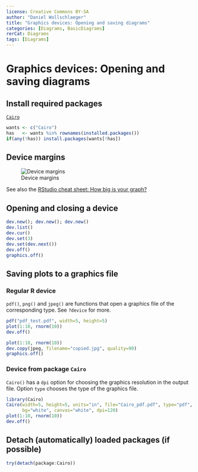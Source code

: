 ---
license: Creative Commons BY-SA
author: "Daniel Wollschlaeger"
title: "Graphics devices: Opening and saving diagrams"
categories: [Diagrams, BasicDiagrams]
rerCat: Diagrams
tags: [Diagrams]
---

Graphics devices: Opening and saving diagrams
=========================

Install required packages
-------------------------

[`Cairo`](https://cran.r-project.org/package=Cairo)

```{r}
wants <- c("Cairo")
has   <- wants %in% rownames(installed.packages())
if(any(!has)) install.packages(wants[!has])
```

Device margins
-------------------------

![Device margins](http://www.dwoll.de/rexrepos/content/assets/img/dev_margins.svg)

See also the [RStudio cheat sheet: How big is your graph?](https://www.rstudio.com/resources/cheatsheets/)


Opening and closing a device
-------------------------

```{r}
dev.new(); dev.new(); dev.new()
dev.list()
dev.cur()
dev.set(3)
dev.set(dev.next())
dev.off()
graphics.off()
```

Saving plots to a graphics file
-------------------------

### Regular R device

`pdf()`, `png()` and `jpeg()` are functions that open a graphics file of the corresponding type. See `?device` for more.

```{r eval=FALSE}
pdf("pdf_test.pdf", width=5, height=5)
plot(1:10, rnorm(10))
dev.off()
```

```{r eval=FALSE}
plot(1:10, rnorm(10))
dev.copy(jpeg, filename="copied.jpg", quality=90)
graphics.off()
```

### Device from package `Cairo`

`Cairo()` has a `dpi` option for choosing the graphics resolution in the output file. Option `type` chooses the type of the graphics file.

```{r eval=FALSE}
library(Cairo)
Cairo(width=5, height=5, units="in", file="Cairo_pdf.pdf", type="pdf",
      bg="white", canvas="white", dpi=120)
plot(1:10, rnorm(10))
dev.off()
```

Detach (automatically) loaded packages (if possible)
-------------------------

```{r}
try(detach(package:Cairo))
```
